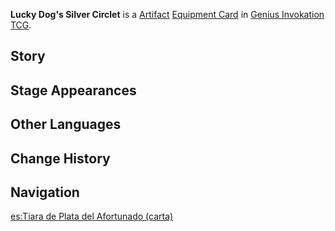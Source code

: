 {{About|the [[Genius Invokation TCG]] Equipment Card|the [[Artifact]]|Lucky Dog's Silver Circlet}}
{{Genius Invokation TCG Infobox
|title     = Lucky Dog's Silver Circlet
|id        = 312002
|image     = Lucky Dog's Silver Circlet Equipment Card.png
|type      = Equipment Card
|group     = Artifact
|effect    = '''After a character uses an Elemental Skill:''' Heal self for 2 HP. (Once per Round)
|unaligned = 2
|source1   = {{Sold By}}
}}
'''Lucky Dog's Silver Circlet''' is a [[Artifact Card|Artifact]] [[Equipment Card]] in [[Genius Invokation TCG]].

==Story==
{{Description|"One who is favored by fortune can even find priceless treasures in the most deadly of traps."|title=Unworried Crown: Lucky Dog's Silver Circlet}}

==Stage Appearances==
{{Genius Invokation TCG Stage Appearances}}

==Other Languages==
{{Transclude|Lucky Dog's Silver Circlet|Other Languages}}

==Change History==
{{Change History|3.3}}

==Navigation==
{{Genius Invokation TCG Navbox|Equipment Card}}

[[es:Tiara de Plata del Afortunado (carta)]]